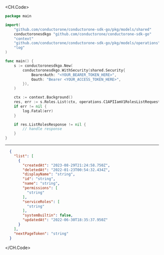
<CH.Code>
```go List.go
package main

import(
	"github.com/conductorone/conductorone-sdk-go/pkg/models/shared"
	conductoronesdkgo "github.com/conductorone/conductorone-sdk-go"
	"context"
	"github.com/conductorone/conductorone-sdk-go/pkg/models/operations"
	"log"
)

func main() {
    s := conductoronesdkgo.New(
        conductoronesdkgo.WithSecurity(shared.Security{
            BearerAuth: "<YOUR_BEARER_TOKEN_HERE>",
            Oauth: "Bearer <YOUR_ACCESS_TOKEN_HERE>",
        }),
    )

    ctx := context.Background()
    res, err := s.Roles.List(ctx, operations.C1APIIamV1RolesListRequest{})
    if err != nil {
        log.Fatal(err)
    }

    if res.ListRolesResponse != nil {
        // handle response
    }
}
```
---

```json Example Response
  {
    "list": [
      {
        "createdAt": "2023-08-29T21:24:58.750Z",
        "deletedAt": "2022-01-23T00:54:32.434Z",
        "displayName": "string",
        "id": "string",
        "name": "string",
        "permissions": [
          "string"
        ],
        "serviceRoles": [
          "string"
        ],
        "systemBuiltin": false,
        "updatedAt": "2022-06-30T18:35:37.950Z"
      }
    ],
    "nextPageToken": "string"
  }
```
</CH.Code>
